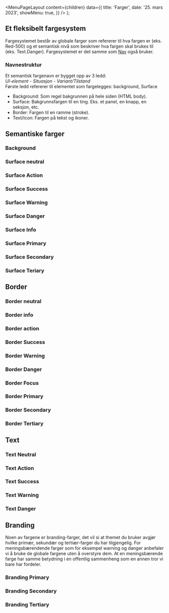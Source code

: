 
<Meta
  title='Farger'
  description='Fargesystemet består av globale farger og et semantisk nivå som beskriver hva fargen skal brukes til.'
/>

  <MenuPageLayout
    content={children}
    data={{
      title: 'Farger',
      date: '25. mars 2023',
      showMenu: true,
    }}
  />
);

## Et fleksibelt fargesystem

Fargesystemet består av globale farger som refererer til hva fargen er (eks. Red-500) og et semantisk nivå som beskriver hva fargen skal brukes til (eks. Text.Danger). Fargesystemet er det samme som [Nav](https://aksel.nav.no/grunnleggende/styling/farger) også bruker.

### Navnestruktur

Et semantisk fargenavn er bygget opp av 3 ledd: <br/>
_UI-element - Situasjon - Variant/Tilstand_ <br/>
Første ledd refererer til elementet som fargelegges: background, Surface

- Background: Som regel bakgrunnen på hele siden (HTML body).
- Surface: Bakgrunnsfargen til en ting. Eks. et panel, en knapp, en seksjon, etc.
- Border: Fargen til en ramme (stroke).
- Text/Icon: Fargen på tekst og ikoner.

## Semantiske farger

### Background

<TokenList
  type='color'
  token='fds-semantic-background'
/>

### Surface neutral

<TokenList
  type='color'
  token='fds-semantic-surface-neutral'
/>

### Surface Action

<TokenList
  type='color'
  token='fds-semantic-surface-action'
/>

### Surface Success

<TokenList
  type='color'
  token='fds-semantic-surface-success'
/>

### Surface Warning

<TokenList
  type='color'
  token='fds-semantic-surface-warning'
/>

### Surface Danger

<TokenList
  type='color'
  token='fds-semantic-surface-danger'
/>

### Surface Info

<TokenList
  type='color'
  token='fds-semantic-surface-info'
/>

### Surface Primary

<TokenList
  type='color'
  token='fds-semantic-surface-primary'
/>

### Surface Secondary

<TokenList
  type='color'
  token='fds-semantic-surface-secondary'
/>

### Surface Teriary

<TokenList
  type='color'
  token='fds-semantic-surface-tertiary'
/>

## Border

### Border neutral

<TokenList
  type='color'
  token='fds-semantic-border-neutral'
/>

### Border info

<TokenList
  type='color'
  token='fds-semantic-border-info'
/>

### Border action

<TokenList
  type='color'
  token='fds-semantic-border-action'
/>

### Border Success

<TokenList
  type='color'
  token='fds-semantic-border-success'
/>

### Border Warning

<TokenList
  type='color'
  token='fds-semantic-border-warning'
/>

### Border Danger

<TokenList
  type='color'
  token='fds-semantic-border-danger'
/>

### Border Focus

<TokenList
  type='color'
  token='fds-semantic-border-focus'
/>

### Border Primary

<TokenList
  type='color'
  token='fds-semantic-border-primary'
/>

### Border Secondary

<TokenList
  type='color'
  token='fds-semantic-border-secondary'
/>

### Border Tertiary

<TokenList
  type='color'
  token='fds-semantic-border-tertiary'
/>

## Text

### Text Neutral

<TokenList
  type='color'
  token='fds-semantic-text-neutral'
/>

### Text Action

<TokenList
  type='color'
  token='fds-semantic-text-action'
/>

### Text Success

<TokenList
  type='color'
  token='fds-semantic-text-success'
/>

### Text Warning

<TokenList
  type='color'
  token='fds-semantic-text-warning'
/>

### Text Danger

<TokenList
  type='color'
  token='fds-semantic-text-danger'
/>

## Branding

Noen av fargene er branding-farger, det vil si at themet du bruker avgjør hvilke primær, sekundær og tertiær-farger du har tilgjengelig. For meningsbærendende farger som for eksempel warning og danger anbefaler vi å bruke de globale fargene uten å overstyre dem. At en meningsbærende farge har samme betydning i en offentlig sammenheng som en annen tror vi bare har fordeler.

### Branding Primary

<TokenList
  type='color'
  token='fds-brand-primary'
/>

### Branding Secondary

<TokenList
  type='color'
  token='fds-brand-secondary'
/>

### Branding Tertiary

<TokenList
  type='color'
  token='fds-brand-tertiary'
/>
